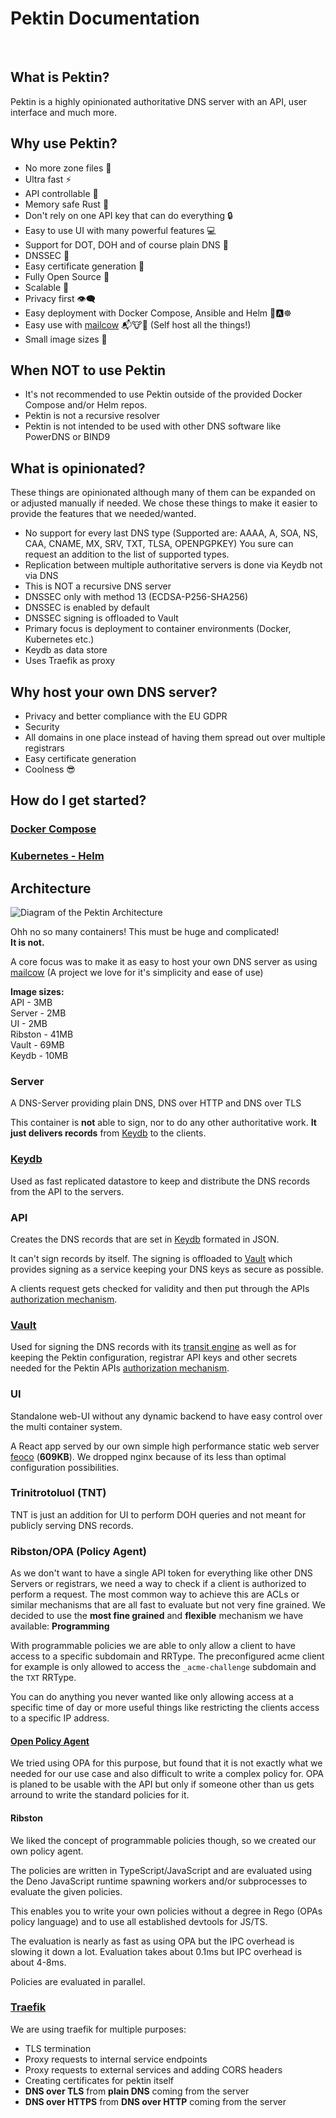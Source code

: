# Pektin Documentation

<br />

## What is Pektin?

Pektin is a highly opinionated authoritative DNS server with an API, user interface and much more.

## Why use Pektin?

-   No more zone files 🙏
-   Ultra fast ⚡
-   API controllable 🤖
-   Memory safe Rust 🦀
-   Don't rely on one API key that can do everything 🔒
-   Easy to use UI with many powerful features 💻
-   Support for DOT, DOH and of course plain DNS 📡
-   DNSSEC 🔐
-   Easy certificate generation 📜
-   Fully Open Source 💖
-   Scalable 💯
-   Privacy first 👁️‍🗨️
-   Easy deployment with Docker Compose, Ansible and Helm 🐳🅰️☸️
-   Easy use with [mailcow](https://github.com/mailcow/mailcow-dockerized) 📬🐮🐳 (Self host all the things!)
-   Small image sizes 💾

## When NOT to use Pektin

-   It's not recommended to use Pektin outside of the provided Docker Compose and/or Helm repos.
-   Pektin is not a recursive resolver
-   Pektin is not intended to be used with other DNS software like PowerDNS or BIND9

## What is opinionated?

These things are opinionated although many of them can be expanded on or adjusted manually if needed.
We chose these things to make it easier to provide the features that we needed/wanted.

-   No support for every last DNS type (Supported are: AAAA, A, SOA, NS, CAA, CNAME, MX, SRV, TXT, TLSA, OPENPGPKEY) You sure can request an addition to the list of supported types.
-   Replication between multiple authoritative servers is done via Keydb not via DNS
-   This is NOT a recursive DNS server
-   DNSSEC only with method 13 (ECDSA-P256-SHA256)
-   DNSSEC is enabled by default
-   DNSSEC signing is offloaded to Vault
-   Primary focus is deployment to container environments (Docker, Kubernetes etc.)
-   Keydb as data store
-   Uses Traefik as proxy

## Why host your own DNS server?

-   Privacy and better compliance with the EU GDPR
-   Security
-   All domains in one place instead of having them spread out over multiple registrars
-   Easy certificate generation
-   Coolness 😎

## How do I get started?

### [Docker Compose](/docs/compose/overview)

### [Kubernetes - Helm](/docs/helm/overview)

## Architecture

![Diagram of the Pektin Architecture](/img/pektin.drawio.svg)

Ohh no so many containers! This must be huge and complicated!<br />
**It is not.**

A core focus was to make it as easy to host your own DNS server as using [mailcow](https://github.com/mailcow/mailcow-dockerized) (A project we love for it's simplicity and ease of use)

**Image sizes:**<br />
API - 3MB<br />
Server - 2MB<br />
UI - 2MB<br />
Ribston - 41MB<br />
Vault - 69MB<br />
Keydb - 10MB

### Server

A DNS-Server providing plain DNS, DNS over HTTP and DNS over TLS

This container is **not** able to sign, nor to do any other authoritative work. **It just delivers records** from [Keydb](https://keydb.io/) to the clients.

### [Keydb](https://keydb.io/)

Used as fast replicated datastore to keep and distribute the DNS records from the API to the servers.

### API

Creates the DNS records that are set in [Keydb](https://github.com/Snapchat/KeyDB) formated in JSON.

It can't sign records by itself. The signing is offloaded to [Vault](https://www.vaultproject.io/) which provides signing as a service keeping your DNS keys as secure as possible.

A clients request gets checked for validity and then put through the APIs [authorization mechanism](#ribstonopa-policy-agent).

### [Vault](https://www.vaultproject.io/)

Used for signing the DNS records with its [transit engine](https://www.vaultproject.io/api-docs/secret/transit) as well as for keeping the Pektin configuration, registrar API keys and other secrets needed for the Pektin APIs [authorization mechanism](#ribstonopa-policy-agent).

### UI

Standalone web-UI without any dynamic backend to have easy control over the multi container system.

A React app served by our own simple high performance static web server [feoco](https://github.com/pektin-dns/feoco) (**609KB**).
We dropped nginx because of its less than optimal configuration possibilities.

### Trinitrotoluol (TNT)

TNT is just an addition for UI to perform DOH queries and not meant for publicly serving DNS records.

### Ribston/OPA (Policy Agent)

As we don't want to have a single API token for everything like other DNS Servers or registrars, we need a way to check if a client is authorized to perform a request. The most common way to achieve this are ACLs or similar mechanisms that are all fast to evaluate but not very fine grained. We decided to use the **most fine grained** and **flexible** mechanism we have available: **Programming**

With programmable policies we are able to only allow a client to have access to a specific subdomain and RRType. The preconfigured acme client for example is only allowed to access the `_acme-challenge` subdomain and the `TXT` RRType.

You can do anything you never wanted like only allowing access at a specific time of day or more useful things like restricting the clients access to a specific IP address.

#### [Open Policy Agent](https://www.openpolicyagent.org/)

We tried using OPA for this purpose, but found that it is not exactly what we needed for our use case and also difficult to write a complex policy for. OPA is planed to be usable with the API but only if someone other than us gets arround to write the standard policies for it.

#### Ribston

We liked the concept of programmable policies though, so we created our own policy agent.

The policies are written in TypeScript/JavaScript and are evaluated using the Deno JavaScript runtime spawning workers and/or subprocesses to evaluate the given policies.

This enables you to write your own policies without a degree in Rego (OPAs policy language) and to use all established devtools for JS/TS.

The evaluation is nearly as fast as using OPA but the IPC overhead is slowing it down a lot.
Evaluation takes about 0.1ms but IPC overhead is about 4-8ms.

Policies are evaluated in parallel.

### [Traefik](https://traefik.io/traefik/)

We are using traefik for multiple purposes:

-   TLS termination
-   Proxy requests to internal service endpoints
-   Proxy requests to external services and adding CORS headers
-   Creating certificates for pektin itself
-   **DNS over TLS** from **plain DNS** coming from the server
-   **DNS over HTTPS** from **DNS over HTTP** coming from the server
